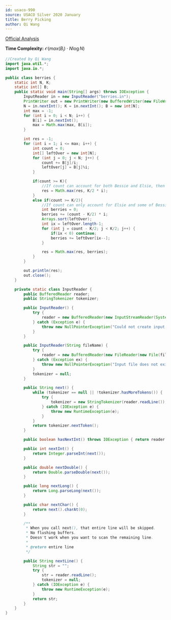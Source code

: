 ```yaml
---
id: usaco-990
source: USACO Silver 2020 January
title: Berry Picking
author: Qi Wang
---
```


[Official Analysis](http://www.usaco.org/current/data/sol_berries_silver_jan20.html)

**Time Complexity:** $\mathcal{O}(max(B_i) \cdot N\log N)$


<LanguageSection>
<JavaSection>

```java
//Created by Qi Wang
import java.util.*;
import java.io.*;

public class berries {
    static int N, K;
    static int[] B;
    public static void main(String[] args) throws IOException {
        InputReader in = new InputReader("berries.in");
        PrintWriter out = new PrintWriter(new BufferedWriter(new FileWriter("berries.out")));
        N = in.nextInt(); K = in.nextInt(); B = new int[N];
        int max = -1;
        for (int i = 0; i < N; i++) {
            B[i] = in.nextInt();
            max = Math.max(max, B[i]);
        }

        int res = -1;
        for (int i = 1; i <= max; i++) {
            int count = 0;
            int[] leftOver = new int[N];
            for (int j = 0; j < N; j++) {
                count += B[j]/i;
                leftOver[j] = B[j]%i;
            }

            if(count >= K){
                //If count can account for both Bessie and Elsie, then we can just allocate K/2 * i to Bessie
                res = Math.max(res, K/2 * i);
            }
            else if(count >= K/2){
                //If count can only account for Elsie and some of Bessie, then we can take from the leftovers.
                int berries = 0;
                berries += (count - K/2) * i;
                Arrays.sort(leftOver);
                int ix = leftOver.length-1;
                for (int j = count - K/2; j < K/2; j++) {
                    if(ix < 0) continue;
                    berries += leftOver[ix--];
                }

                res = Math.max(res, berries);
            }
        }

        out.println(res);
        out.close();
    }

    private static class InputReader {
        public BufferedReader reader;
        public StringTokenizer tokenizer;

        public InputReader() {
            try {
                reader = new BufferedReader(new InputStreamReader(System.in), 32768);
            } catch (Exception e) {
                throw new NullPointerException("Could not create input stream");
            }
        }

        public InputReader(String fileName) {
            try {
                reader = new BufferedReader(new FileReader(new File(fileName)), 32768);
            } catch (Exception ex) {
                throw new NullPointerException("Input file does not exist! Put it in the project folder.");
            }
            tokenizer = null;
        }

        public String next() {
            while (tokenizer == null || !tokenizer.hasMoreTokens()) {
                try {
                    tokenizer = new StringTokenizer(reader.readLine());
                } catch (IOException e) {
                    throw new RuntimeException(e);
                }
            }
            return tokenizer.nextToken();
        }

        public boolean hasNextInt() throws IOException { return reader.ready(); }

        public int nextInt() {
            return Integer.parseInt(next());
        }

        public double nextDouble() {
            return Double.parseDouble(next());
        }

        public long nextLong() {
            return Long.parseLong(next());
        }

        public char nextChar() {
            return next().charAt(0);
        }

        /**
         * When you call next(), that entire line will be skipped.
         * No flushing buffers.
         * Doesn't work when you want to scan the remaining line.
         *
         * @return entire line
         */

        public String nextLine() {
            String str = "";
            try {
                str = reader.readLine();
                tokenizer = null;
            } catch (IOException e) {
                throw new RuntimeException(e);
            }
            return str;
        }
    }
}
```

</JavaSection>
</LanguageSection>
